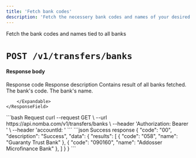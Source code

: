 ```yaml
---
title: 'Fetch bank codes'
description: 'Fetch the necessery bank codes and names of your desired banks'
---
```


<CardGroup cols={2}>    
  <Card title="Fetch bank codes and names" icon="money-bill"
  href="/nomba-api-reference/transfers/fetch-bank-codes-and-names">
    Fetch the bank codes and names tied to all banks
  </Card>
</CardGroup>

# `POST /v1/transfers/banks`

#### Response body

<ResponseField name="code" type="string" required>
  Response code
</ResponseField>

<ResponseField name="description" type="string" required>
  Response description
</ResponseField>

<ResponseField name="data" type="object">
    <ResponseField name="results" type="object[]">
        Contains result of all banks fetched.
        <Expandable title="object"  defaultOpen="true">
            <ResponseField name="code" type="string">
                The bank's code.
            </ResponseField>
            <ResponseField name="name" type="string">
                The bank's name.
            </ResponseField>
            
        </Expandable>
    </ResponseField>
</ResponseField>

<RequestExample>
```bash Request
curl --request GET \
  --url https://api.nomba.com/v1/transfers/banks \
  --header 'Authorization: Bearer <token>' \
  --header 'accountId: <accountid>'
```
</RequestExample>

<ResponseExample>
```json Success response
{
  "code": "00",
  "description": "Success",
  "data": {
    "results": [
      {
        "code": "058",
        "name": "Guaranty Trust Bank"
      },
      {
        "code": "090160",
        "name": "Addosser Microfinance Bank"
      },
    ]
  }
}
```
</ResponseExample>